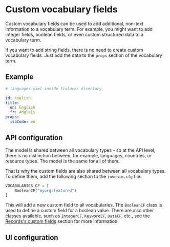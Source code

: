 
# Custom vocabulary fields  <Difficulty level="intermediate" />

Custom vocabulary fields can be used to add additional, non-text information to a vocabulary term.
For example, you might want to add integer fields, boolean fields, or even custom structured data to a vocabulary term.

If you want to add string fields, there is no need to create custom vocabulary fields. Just add the data to the `props`
section of the vocabulary term.

## Example

```yaml
# languages.yaml inside fixtures directory

id: english
title:
  en: English
  fr: Anglais
props:
  isoCode: en
```

## API configuration

The model is shared between all vocabulary types - so at the API level, there is no distinction between, for example,
languages, countries, or resource types. The model is the same for all of them.

That is why the custom fields are also shared between all vocabulary types. To define them, add the following section
to the `invenio.cfg` file:

```python
VOCABULARIES_CF = [
    BooleanCF("myorg:featured")
]
```

This will add a new custom field to all vocabularies. The `BooleanCF` class is used to define a custom field for
a boolean value. There are also other classes available, such as `IntegerCF`, `KeywordCF`, `DateCF`, etc., see the
[Records's custom fields](/customize/record/custom_fields) section for more information.

## UI configuration